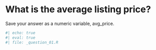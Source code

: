 # What is the average listing price? 
Save your answer as a numeric variable, avg_price.


```r
#| echo: true
#| eval: true 
#| file: _question_01.R
```


